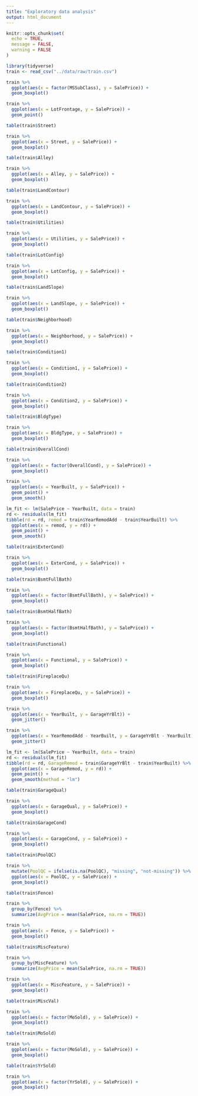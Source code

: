 ```yaml
---
title: "Exploratory data analysis"
output: html_document
---
```


```r
knitr::opts_chunk$set(
  echo = TRUE,
  message = FALSE,
  warning = FALSE
)
```

```r
library(tidyverse)
train <- read_csv("../data/raw/train.csv")
```

```r
train %>% 
  ggplot(aes(x = factor(MSSubClass), y = SalePrice)) +
  geom_boxplot()
```

```r
train %>% 
  ggplot(aes(x = LotFrontage, y = SalePrice)) +
  geom_point()
```

```r
table(train$Street)

train %>% 
  ggplot(aes(x = Street, y = SalePrice)) +
  geom_boxplot()
```

```r
table(train$Alley)

train %>% 
  ggplot(aes(x = Alley, y = SalePrice)) +
  geom_boxplot()
```

```r
table(train$LandContour)

train %>% 
  ggplot(aes(x = LandContour, y = SalePrice)) +
  geom_boxplot()
```

```r
table(train$Utilities)

train %>% 
  ggplot(aes(x = Utilities, y = SalePrice)) +
  geom_boxplot()
```

```r
table(train$LotConfig)

train %>% 
  ggplot(aes(x = LotConfig, y = SalePrice)) +
  geom_boxplot()
```

```r
table(train$LandSlope)

train %>% 
  ggplot(aes(x = LandSlope, y = SalePrice)) +
  geom_boxplot()
```

```r
table(train$Neighborhood)

train %>% 
  ggplot(aes(x = Neighborhood, y = SalePrice)) +
  geom_boxplot()
```

```r
table(train$Condition1)

train %>% 
  ggplot(aes(x = Condition1, y = SalePrice)) +
  geom_boxplot()
```

```r
table(train$Condition2)

train %>% 
  ggplot(aes(x = Condition2, y = SalePrice)) +
  geom_boxplot()
```

```r
table(train$BldgType)

train %>% 
  ggplot(aes(x = BldgType, y = SalePrice)) +
  geom_boxplot()
```

```r
table(train$OverallCond)

train %>% 
  ggplot(aes(x = factor(OverallCond), y = SalePrice)) +
  geom_boxplot()
```

```r
train %>% 
  ggplot(aes(x = YearBuilt, y = SalePrice)) +
  geom_point() +
  geom_smooth()
```

```r
lm_fit <- lm(SalePrice ~ YearBuilt, data = train)
rd <- residuals(lm_fit)
tibble(rd = rd, remod = train$YearRemodAdd - train$YearBuilt) %>% 
  ggplot(aes(x = remod, y = rd)) +
  geom_point() +
  geom_smooth()
```

```r
table(train$ExterCond)

train %>% 
  ggplot(aes(x = ExterCond, y = SalePrice)) +
  geom_boxplot()
```

```r
table(train$BsmtFullBath)

train %>% 
  ggplot(aes(x = factor(BsmtFullBath), y = SalePrice)) +
  geom_boxplot()
```

```r
table(train$BsmtHalfBath)

train %>% 
  ggplot(aes(x = factor(BsmtHalfBath), y = SalePrice)) +
  geom_boxplot()
```

```r
table(train$Functional)

train %>% 
  ggplot(aes(x = Functional, y = SalePrice)) +
  geom_boxplot()
```

```r
table(train$FireplaceQu)

train %>% 
  ggplot(aes(x = FireplaceQu, y = SalePrice)) +
  geom_boxplot()
```

```r
train %>% 
  ggplot(aes(x = YearBuilt, y = GarageYrBlt)) +
  geom_jitter()

train %>% 
  ggplot(aes(x = YearRemodAdd - YearBuilt, y = GarageYrBlt - YearBuilt)) +
  geom_jitter()
```

```r
lm_fit <- lm(SalePrice ~ YearBuilt, data = train)
rd <- residuals(lm_fit)
tibble(rd = rd, GarageRemod = train$GarageYrBlt - train$YearBuilt) %>% 
  ggplot(aes(x = GarageRemod, y = rd)) +
  geom_point() +
  geom_smooth(method = "lm")
```

```r
table(train$GarageQual)

train %>% 
  ggplot(aes(x = GarageQual, y = SalePrice)) +
  geom_boxplot()
```

```r
table(train$GarageCond)

train %>% 
  ggplot(aes(x = GarageCond, y = SalePrice)) +
  geom_boxplot()
```

```r
table(train$PoolQC)

train %>% 
  mutate(PoolQC = ifelse(is.na(PoolQC), "missing", "not-missing")) %>% 
  ggplot(aes(x = PoolQC, y = SalePrice)) +
  geom_boxplot()
```

```r
table(train$Fence)

train %>% 
  group_by(Fence) %>% 
  summarize(AvgPrice = mean(SalePrice, na.rm = TRUE))

train %>% 
  ggplot(aes(x = Fence, y = SalePrice)) +
  geom_boxplot()
```

```r
table(train$MiscFeature)

train %>% 
  group_by(MiscFeature) %>% 
  summarize(AvgPrice = mean(SalePrice, na.rm = TRUE))

train %>% 
  ggplot(aes(x = MiscFeature, y = SalePrice)) +
  geom_boxplot()
```

```r
table(train$MiscVal)

train %>% 
  ggplot(aes(x = factor(MoSold), y = SalePrice)) +
  geom_boxplot()
```

```r
table(train$MoSold)

train %>% 
  ggplot(aes(x = factor(MoSold), y = SalePrice)) +
  geom_boxplot()
```

```r
table(train$YrSold)

train %>% 
  ggplot(aes(x = factor(YrSold), y = SalePrice)) +
  geom_boxplot()
```
